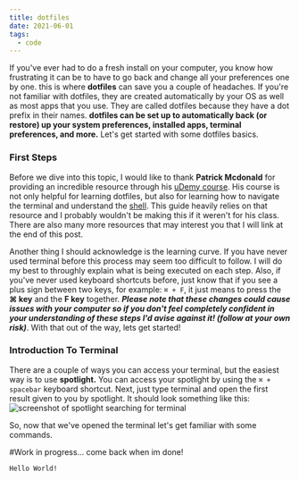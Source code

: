 ```yaml
---
title: dotfiles
date: 2021-06-01
tags:
  - code
---
```


If you've ever had to do a fresh install on your computer, you know how frustrating it can be to have to go back and change all your preferences one by one. this is where **dotfiles** can save you a couple of headaches. If you're not familiar with dotfiles, they are created automatically by your OS as well as most apps that you use. They are called dotfiles because they have a dot prefix in their names. **dotfiles can be set up to automatically back (or restore) up your system preferences, installed apps, terminal preferences, and more.** Let's get started with some dotfiles basics.

### First Steps

Before we dive into this topic, I would like to thank **Patrick Mcdonald** for providing an incredible resource through his [uDemy course](https://dotfiles.eieio.xyz). His course is not only helpful for learning dotfiles, but also for learning how to navigate the terminal and understand the [shell](https://en.wikipedia.org/wiki/Shell_(computing)). This guide heavily relies on that resource and I probably wouldn't be making this if it weren't for his class. There are also many more resources that may interest you that I will link at the end of this post.

Another thing I should acknowledge is the learning curve. If you have never used terminal before this process may seem too difficult to follow. I will do my best to throughly explain what is being executed on each step. Also, if you've never used keyboard shortcuts before, just know that if you see a plus sign between two keys, for example: ```⌘ + F```, it just means to press the **⌘ key** and the **F key** together. ***Please note that these changes could cause issues with your computer so if you don't feel completely confident in your understanding of these steps I'd avise against it! (follow at your own risk)***. With that out of the way, lets get started!

### Introduction To Terminal

There are a couple of ways you can access your terminal, but the easiest way is to use **spotlight.** You can access your spotlight by using the ``⌘ + spacebar`` keyboard shortcut. Next, just type terminal and open the first result given to you by spotlight. It should look something like this:
![screenshot of spotlight searching for terminal](./alfred_terminal.png)

So, now that we've opened the terminal let's get familiar with some commands.

#Work in progress... come back when im done!

```
Hello World!
```